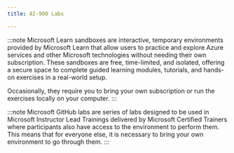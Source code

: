 ```yaml
---
title: AI-900 Labs

---
```


<Tabs>
  <TabItem label="Microsoft Learn">

:::note 
Microsoft Learn sandboxes are interactive, temporary environments provided by Microsoft Learn that allow users to practice and explore Azure services and other Microsoft technologies without needing their own subscription. These sandboxes are free, time-limited, and isolated, offering a secure space to complete guided learning modules, tutorials, and hands-on exercises in a real-world setup.

Occasionally, they require you to bring your own subscription or run the exercises locally on your computer.
:::


  <CardGrid>  
    <LinkCard title="Explore Automated Machine Learning in Azure Machine Learning" href="https://learn.microsoft.com/training/modules/fundamentals-machine-learning/10-exercise-auto-ml/?WT.mc_id=studentamb_165290" /> 
    <LinkCard title="Explore Azure AI Services" href="https://learn.microsoft.com/training/modules/fundamentals-azure-ai-services/6-exercise/?WT.mc_id=studentamb_165290" /> 
    <LinkCard title="Analyze images in Vision Studio" href="https://learn.microsoft.com/training/modules/analyze-images-computer-vision/4-exercise/?ns-enrollment-type=learningpath&ns-enrollment-id=learn.wwl.explore-computer-vision-microsoft-azure&WT.mc_id=studentamb_165290" /> 
    <LinkCard title="Detect faces in Vision Studio" href="https://learn.microsoft.com/training/modules/detect-analyze-faces/4-exercise/?ns-enrollment-type=learningpath&ns-enrollment-id=learn.wwl.explore-computer-vision-microsoft-azure&WT.mc_id=studentamb_165290" /> 
    <LinkCard title="Read text in Vision Studio" href="https://learn.microsoft.com/training/modules/read-text-computer-vision/4-read-text-computer-vision/?ns-enrollment-type=learningpath&ns-enrollment-id=learn.wwl.explore-computer-vision-microsoft-azure&WT.mc_id=studentamb_165290" /> 
    <LinkCard title="Analyze text with Language Studio" href="https://learn.microsoft.com/training/modules/analyze-text-with-text-analytics-service/4-exercise/?ns-enrollment-type=learningpath&ns-enrollment-id=learn.wwl.explore-natural-language-processing&WT.mc_id=studentamb_165290" /> 
    <LinkCard title="Use question answering with Language Studio" href="https://learn.microsoft.com/training/modules/build-faq-chatbot-qna-maker-azure-bot-service/4-exercise/?ns-enrollment-type=learningpath&ns-enrollment-id=learn.wwl.explore-natural-language-processing&WT.mc_id=studentamb_165290" /> 
    <LinkCard title="Use Conversational Language Understanding with Language Studio" href="https://learn.microsoft.com/training/modules/create-language-model-with-language-understanding/4-exercise-create-language-understanding-application/?ns-enrollment-type=learningpath&ns-enrollment-id=learn.wwl.explore-natural-language-processing&WT.mc_id=studentamb_165290" /> 
    <LinkCard title="Explore Speech Studio" href="https://learn.microsoft.com/training/modules/recognize-synthesize-speech/4-exercise-transcribe-speech-use-azure/?ns-enrollment-type=learningpath&ns-enrollment-id=learn.wwl.explore-natural-language-processing&WT.mc_id=studentamb_165290" /> 
    <LinkCard title="Explore Azure AI Translator" href="https://learn.microsoft.com/training/modules/translate-text-with-translation-service/3-exercise-translate-text-use-azure/?ns-enrollment-type=learningpath&ns-enrollment-id=learn.wwl.explore-natural-language-processing&WT.mc_id=studentamb_165290" /> 
    <LinkCard title="Extract form data in Document Intelligence Studio" href="https://learn.microsoft.com/training/modules/analyze-receipts-form-recognizer/4-exercise/?ns-enrollment-type=learningpath&ns-enrollment-id=learn.wwl.document-intelligence-knowledge-mining&WT.mc_id=studentamb_165290" /> 
    <LinkCard title="Explore an Azure AI Search index (UI)" href="https://learn.microsoft.com/training/modules/intro-to-azure-search/7-exercise/?ns-enrollment-type=learningpath&ns-enrollment-id=learn.wwl.document-intelligence-knowledge-mining&WT.mc_id=studentamb_165290" />
    <LinkCard title="Explore Microsoft Copilot" href="https://learn.microsoft.com/training/modules/fundamentals-generative-ai/7-exercise/?ns-enrollment-type=learningpath&ns-enrollment-id=learn.intro-generative-ai&WT.mc_id=studentamb_165290" />
    <LinkCard title="Explore the Azure AI Foundry portal" href="https://learn.microsoft.com/training/modules/introduction-to-azure-ai-studio/5-exercise-explore-ai-studio/?ns-enrollment-type=learningpath&ns-enrollment-id=learn.intro-generative-ai&WT.mc_id=studentamb_165290" />
    <LinkCard title="Explore content filters in Azure AI Studio" href="https://learn.microsoft.com/training/modules/responsible-ai-studio/7-exercise-content-filters/?ns-enrollment-type=learningpath&ns-enrollment-id=learn.intro-generative-ai&WT.mc_id=studentamb_165290" />
  </CardGrid>
  </TabItem>

  <TabItem label="Microsoft GitHub">

:::note 
Microsoft GitHub labs are series of labs designed to be used in Microsoft Instructor Lead Trainings delivered by Microsoft Certified Trainers where participants also have access to the environment to perform them. This means that for everyone else, it is necessary to bring your own environment to go through them. 
:::

  <CardGrid>
    <LinkCard title="Explore Automated Machine Learning in Azure Machine Learning" href="https://microsoftlearning.github.io/mslearn-ai-fundamentals/Instructions/Labs/01-machine-learning.html" /> 
    <LinkCard title="Explore Azure AI Services" href="https://microsoftlearning.github.io/mslearn-ai-fundamentals/Instructions/Labs/02-content-safety.html" /> 
    <LinkCard title="Analyze images in Vision Studio" href="https://microsoftlearning.github.io/mslearn-ai-fundamentals/Instructions/Labs/03-image-analysis.html" /> 
    <LinkCard title="Detect faces in Vision Studio​" href="https://microsoftlearning.github.io/mslearn-ai-fundamentals/Instructions/Labs/04-face.html" /> 
    <LinkCard title="Read text in Vision Studio​" href="https://microsoftlearning.github.io/mslearn-ai-fundamentals/Instructions/Labs/05-ocr.html" /> 
    <LinkCard title="Analyze text with Language Studio" href="https://microsoftlearning.github.io/mslearn-ai-fundamentals/Instructions/Labs/06-text-analysis.html" /> 
    <LinkCard title="Use Question Answering with Language Studio" href="https://microsoftlearning.github.io/mslearn-ai-fundamentals/Instructions/Labs/07-question-answering.html" /> 
    <LinkCard title="Use Conversational Language Understanding with Language Studio" href="https://microsoftlearning.github.io/mslearn-ai-fundamentals/Instructions/Labs/08-conversational-language-understanding.html" /> 
    <LinkCard title="Explore Speech Studio" href="https://microsoftlearning.github.io/mslearn-ai-fundamentals/Instructions/Labs/09-speech.html" /> 
    <LinkCard title="Extract form data in Document Intelligence Studio​" href="https://microsoftlearning.github.io/mslearn-ai-fundamentals/Instructions/Labs/10-document-intelligence.html" /> 
    <LinkCard title="Explore an Azure AI Search index (UI)" href="https://microsoftlearning.github.io/mslearn-ai-fundamentals/Instructions/Labs/11-ai-search.html" /> 
    <LinkCard title="Explore Copilot in Microsoft Edge" href="https://microsoftlearning.github.io/mslearn-ai-fundamentals/Instructions/Labs/12-generative-ai.html" /> 
    <LinkCard title="Explore Microsoft 365 Copilot" href="https://microsoftlearning.github.io/mslearn-ai-fundamentals/Instructions/Labs/12b-m365-copilot.html" /> 
    <LinkCard title="Explore Azure OpenAI Service" href="https://microsoftlearning.github.io/mslearn-ai-fundamentals/Instructions/Labs/13-azure-openai.html" /> 
    <LinkCard title="Explore content filters in Azure OpenAI" href="https://microsoftlearning.github.io/mslearn-ai-fundamentals/Instructions/Labs/14-azure-openai-content-filters.html" /> 
    <LinkCard title="Explore Azure AI Translator" href="https://microsoftlearning.github.io/mslearn-ai-fundamentals/Instructions/Labs/15-translation.html" /> 
  </CardGrid>
  </TabItem>

</Tabs>
